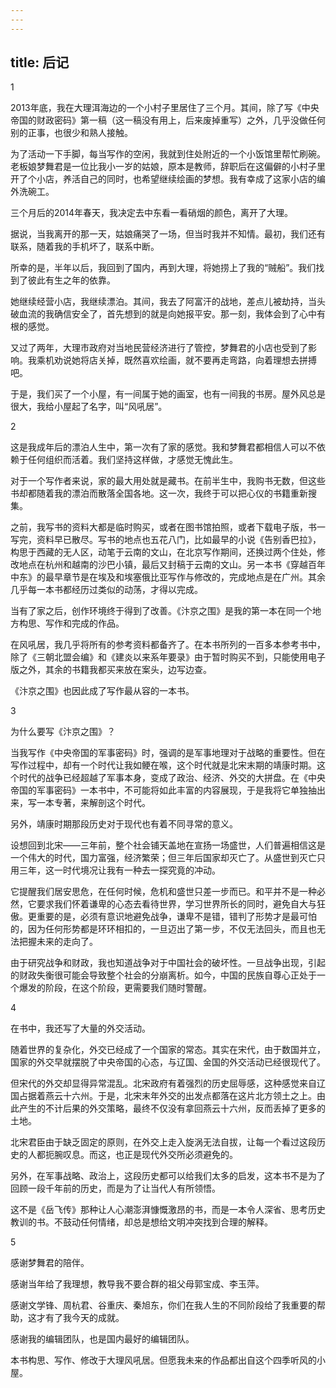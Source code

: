 ```yaml
---
---
---
```

title: 后记
---




1


2013年底，我在大理洱海边的一个小村子里居住了三个月。其间，除了写《中央帝国的财政密码》第一稿（这一稿没有用上，后来废掉重写）之外，几乎没做任何别的正事，也很少和熟人接触。

为了活动一下手脚，每当写作的空闲，我就到住处附近的一个小饭馆里帮忙刷碗。老板娘梦舞君是一位比我小一岁的姑娘，原本是教师，辞职后在这偏僻的小村子里开了个小店，养活自己的同时，也希望继续绘画的梦想。我有幸成了这家小店的编外洗碗工。

三个月后的2014年春天，我决定去中东看一看硝烟的颜色，离开了大理。

据说，当我离开的那一天，姑娘痛哭了一场，但当时我并不知情。最初，我们还有联系，随着我的手机坏了，联系中断。

所幸的是，半年以后，我回到了国内，再到大理，将她捞上了我的“贼船”。我们找到了彼此有生之年的依靠。

她继续经营小店，我继续漂泊。其间，我去了阿富汗的战地，差点儿被劫持，当头破血流的我确信安全了，首先想到的就是向她报平安。那一刻，我体会到了心中有根的感觉。

又过了两年，大理市政府对当地民营经济进行了管控，梦舞君的小店也受到了影响。我乘机劝说她将店关掉，既然喜欢绘画，就不要再走弯路，向着理想去拼搏吧。

于是，我们买了一个小屋，有一间属于她的画室，也有一间我的书房。屋外风总是很大，我给小屋起了名字，叫“风吼居”。





2


这是我成年后的漂泊人生中，第一次有了家的感觉。我和梦舞君都相信人可以不依赖于任何组织而活着。我们坚持这样做，才感觉无愧此生。

对于一个写作者来说，家的最大用处就是藏书。在前半生中，我购书无数，但这些书却都随着我的漂泊而散落全国各地。这一次，我终于可以把心仪的书籍重新搜集。

之前，我写书的资料大都是临时购买，或者在图书馆拍照，或者下载电子版，书一写完，资料早已散尽。写书的地点也五花八门，比如最早的小说《告别香巴拉》，构思于西藏的无人区，动笔于云南的文山，在北京写作期间，还换过两个住处，修改地点在杭州和越南的沙巴小镇，最后又封稿于云南的文山。另一本书《穿越百年中东》的最早章节是在埃及和埃塞俄比亚写作与修改的，完成地点是在广州。其余几乎每一本书都经历过类似的动荡，才得以完成。

当有了家之后，创作环境终于得到了改善。《汴京之围》是我的第一本在同一个地方构思、写作和完成的作品。

在风吼居，我几乎将所有的参考资料都备齐了。在本书所列的一百多本参考书中，除了《三朝北盟会编》和《建炎以来系年要录》由于暂时购买不到，只能使用电子版之外，其余的书籍我都买来放在案头，边写边查。

《汴京之围》也因此成了写作最从容的一本书。





3


为什么要写《汴京之围》？

当我写作《中央帝国的军事密码》时，强调的是军事地理对于战略的重要性。但在写作过程中，却有一个时代让我如鲠在喉，这个时代就是北宋末期的靖康时期。这个时代的战争已经超越了军事本身，变成了政治、经济、外交的大拼盘。在《中央帝国的军事密码》一本书中，不可能将如此丰富的内容展现，于是我将它单独抽出来，写一本专著，来解剖这个时代。

另外，靖康时期那段历史对于现代也有着不同寻常的意义。

设想回到北宋——三年前，整个社会铺天盖地在宣扬一场盛世，人们普遍相信这是一个伟大的时代，国力富强，经济繁荣；但三年后国家却灭亡了。从盛世到灭亡只用三年，这一时代境况让我有一种去一探究竟的冲动。

它提醒我们居安思危，在任何时候，危机和盛世只差一步而已。和平并不是一种必然，它要求我们怀着谦卑的心态去看待世界，学习世界所长的同时，避免自大与狂傲。更重要的是，必须有意识地避免战争，谦卑不是错，错判了形势才是最可怕的，因为任何形势都是环环相扣的，一旦迈出了第一步，不仅无法回头，而且也无法把握未来的走向了。

由于研究战争和财政，我也知道战争对于中国社会的破坏性。一旦战争出现，引起的财政失衡很可能会导致整个社会的分崩离析。如今，中国的民族自尊心正处于一个爆发的阶段，在这个阶段，更需要我们随时警醒。





4


在书中，我还写了大量的外交活动。

随着世界的复杂化，外交已经成了一个国家的常态。其实在宋代，由于数国并立，国家的外交早就摆脱了中央帝国的心态，与辽国、金国的外交活动已经很现代了。

但宋代的外交却显得异常混乱。北宋政府有着强烈的历史屈辱感，这种感觉来自辽国占据着燕云十六州。于是，北宋末年外交的出发点都落在这片北方领土之上。由此产生的不计后果的外交策略，最终不仅没有拿回燕云十六州，反而丢掉了更多的土地。

北宋君臣由于缺乏固定的原则，在外交上走入旋涡无法自拔，让每一个看过这段历史的人都扼腕叹息。而这，也正是现代外交所必须避免的。

另外，在军事战略、政治上，这段历史都可以给我们太多的启发，这本书不是为了回顾一段千年前的历史，而是为了让当代人有所领悟。

这不是《岳飞传》那种让人心潮澎湃慷慨激昂的书，而是一本令人深省、思考历史教训的书。不鼓动任何情绪，却总是想给文明冲突找到合理的解释。





5


感谢梦舞君的陪伴。

感谢当年给了我理想，教导我不要合群的祖父母郭宝成、李玉萍。

感谢文学锋、周杭君、谷重庆、秦旭东，你们在我人生的不同阶段给了我重要的帮助，这才有了我今天的成就。

感谢我的编辑团队，也是国内最好的编辑团队。

本书构思、写作、修改于大理风吼居。但愿我未来的作品都出自这个四季听风的小屋。